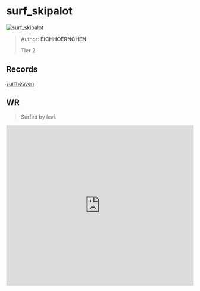 
# surf_skipalot

![surf_skipalot](https://raw.githubusercontent.com/Sayt123/SurfMapPics/Maps-and-bonuses/csgo/surf_skipalot.jpg)

> Author: **EICHHOERNCHEN**
>
> Tier 2

## Records

[surfheaven](https://surfheaven.eu/map/surf_skipalot)

## WR

> Surfed by levi.

<iframe
width="100%"
height="430"
src="https://www.youtube.com/embed/Rp-foGUfy6M"
frameborder="0"
allow="accelerometer; autoplay; clipboard-write; encrypted-media; gyroscope; picture-in-picture"
allowFullScreen
/>

```md

[Surf Timer] - levi finished in 00:43:61 (WR -00:00:37). Improving by 00:00:43
[Surf Timer] - levi beat the map record! Rank: 1/449

Previous WR holder: Draph


```
                